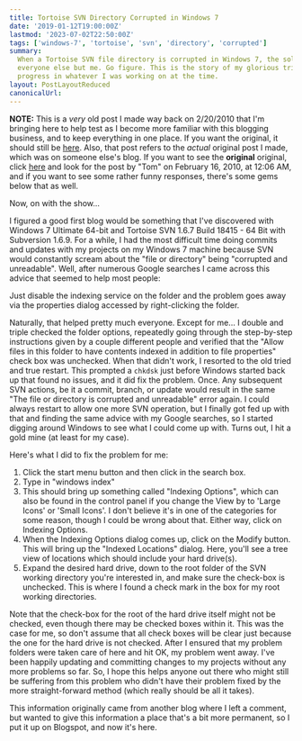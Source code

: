 ```yaml
---
title: Tortoise SVN Directory Corrupted in Windows 7
date: '2019-01-12T19:00:00Z'
lastmod: '2023-07-02T22:50:00Z'
tags: ['windows-7', 'tortoise', 'svn', 'directory', 'corrupted']
summary:
  When a Tortoise SVN file directory is corrupted in Windows 7, the solutions that Google produces work for
  everyone else but me. Go figure. This is the story of my glorious triumph over Tortoise's efforts to thwart my
  progress in whatever I was working on at the time.
layout: PostLayoutReduced
canonicalUrl:
---
```


**NOTE:** This is a _very_ old post I made way back on 2/20/2010 that I'm bringing here to help test as I become
more familiar with this blogging business, and to keep everything in one place. If you want the original, it should
still be [here](https://tomizechsterson.blogspot.com/2010/02/tortoise-svn-file-or-directory-is.html). Also, that post
refers to the _actual_ original post I made, which was on someone else's blog. If you want to see the **original**
original, click [here](https://web.archive.org/web/20120126125715/http://schleichermann.wordpress.com:80/2009/12/09/svn-tortoisesvn-cant-move-the-file-or-directory-is-corrupted-and-unreadable-windows-7/)
and look for the post by "Tom" on February 16, 2010, at 12:06 AM, and if you want to see some rather funny responses,
there's some gems below that as well.

Now, on with the show...

I figured a good first blog would be something that I've discovered with Windows 7 Ultimate 64-bit and Tortoise SVN
1.6.7 Build 18415 - 64 Bit with Subversion 1.6.9. For a while, I had the most difficult time doing commits and updates
with my projects on my Windows 7 machine because SVN would constantly scream about the "file or directory" being
"corrupted and unreadable". Well, after numerous Google searches I came across this advice that seemed to help most
people:

Just disable the indexing service on the folder and the problem goes away via the properties dialog accessed by
right-clicking the folder.

Naturally, that helped pretty much everyone. Except for me... I double and triple checked the folder options, repeatedly
going through the step-by-step instructions given by a couple different people and verified that the "Allow files in
this folder to have contents indexed in addition to file properties" check box was unchecked. When that didn't work, I
resorted to the old tried and true restart. This prompted a `chkdsk` just before Windows started back up that found no
issues, and it did fix the problem. Once. Any subsequent SVN actions, be it a commit, branch, or update would result in
the same "The file or directory is corrupted and unreadable" error again. I could always restart to allow one more SVN
operation, but I finally got fed up with that and finding the same advice with my Google searches, so I started digging
around Windows to see what I could come up with. Turns out, I hit a gold mine (at least for my case).

Here's what I did to fix the problem for me:

1. Click the start menu button and then click in the search box.
2. Type in "windows index"
3. This should bring up something called "Indexing Options", which can also be found in the control panel if you change
   the View by to 'Large Icons' or 'Small Icons'. I don't believe it's in one of the categories for some reason, though I
   could be wrong about that. Either way, click on Indexing Options.
4. When the Indexing Options dialog comes up, click on the Modify button. This will bring up the "Indexed Locations"
   dialog. Here, you'll see a tree view of locations which should include your hard drive(s).
5. Expand the desired hard drive, down to the root folder of the SVN working directory you're interested in, and make
   sure the check-box is unchecked. This is where I found a check mark in the box for my root working directories.

Note that the check-box for the root of the hard drive itself might not be checked, even though there may be checked
boxes within it. This was the case for me, so don't assume that all check boxes will be clear just because the one for
the hard drive is not checked. After I ensured that my problem folders were taken care of here and hit OK, my problem
went away. I've been happily updating and committing changes to my projects without any more problems so far. So, I
hope this helps anyone out there who might still be suffering from this problem who didn't have their problem fixed by
the more straight-forward method (which really should be all it takes).

This information originally came from another blog where I left a comment, but wanted to give this information a place
that's a bit more permanent, so I put it up on Blogspot, and now it's here.
